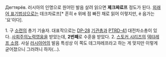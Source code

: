 Дегтярёв. 러시아의 인명으로 원어민 발음 살려 읽으면 '''졔크쨔료프''' 정도가 된다. [[외래어 표기법]]상으로는 데크차료프[* 흔히 е 위에 점 빠진 채로 읽어 이렇지만, ё 음가는 '요'이다].

1. 구 [[소련]]의 총기 기술자.
대표작으로는 [[DP-28]] [[기관총]]과 [[PTRD-41]] 대전차소총이 있다. [[사회주의노력영웅]]을 받았는데, '''2번째'''로 수훈을 받았다.
2. [[스토커 시리즈]]의 [[덱탸레프 소령]].
사실 [[러시아어]]의 발음 특성상 이 쪽도 데그챠레프라고 하는 게 맞지만 이렇게 굳어졌으니 그러려니 하자(...).
